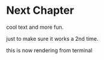 # Next Chapter

cool text and more fun.


just to make sure it works a 2nd time.

this is now rendering from terminal